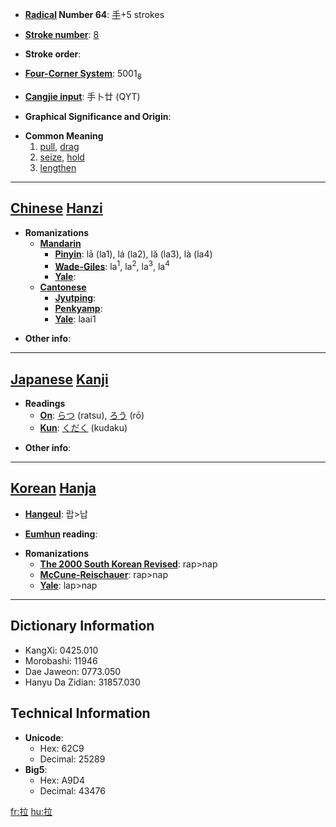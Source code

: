 * '''[[Wiktionary:Chinese radical index| Radical]] Number 64''': [[Wiktionary:Chinese radical index 手|手]]+5 strokes

* '''[[Wiktionary:Chinese total strokes index|Stroke number]]''': [[Wiktionary:Chinese total strokes index 8|8]]

* '''Stroke order''': 

* '''[[Wiktionary:Chinese four corner index|Four-Corner System]]''': 5001<sub>8</sub>

* '''[[Wiktionary:Chinese Cangjie index|Cangjie input]]''': 手卜廿 (QYT)

* '''Graphical Significance and Origin''': 

* '''Common Meaning'''
*#[[pull]], [[drag]]
*# [[seize]], [[hold]]
*# [[lengthen]]


----

== [[Chinese]] [[Hanzi]] ==

* '''Romanizations'''
** '''[[Mandarin]]'''
*** '''[[Pinyin]]''': lā (la1), lá (la2), lǎ (la3), là (la4)
*** '''[[Wade-Giles]]''': la<sup>1</sup>, la<sup>2</sup>, la<sup>3</sup>, la<sup>4</sup>
*** '''[[Yale]]''': 
** '''[[Cantonese]]'''
*** '''[[Jyutping]]''':
*** '''[[Penkyamp]]''': 
*** '''[[Yale]]''': laai1

* '''Other info''': 

----

== [[Japanese]] [[Kanji]] ==

* '''Readings'''
** '''[[On]]''': [[らつ]] (ratsu), [[ろう]] (rō)
** '''[[Kun]]''': [[くだく]] (kudaku)

* '''Other info''':  

----

== [[Korean]] [[Hanja]] ==

* '''[[Hangeul]]''': 랍>납

* '''[[Eumhun]] reading''': 

* '''Romanizations'''
** '''[[The 2000 South Korean Revised Romanization|The 2000 South Korean Revised]]''': rap>nap
** '''[[McCune-Reischauer]]''': rap>nap
** '''[[Yale]]''': lap>nap

----

== Dictionary Information ==

* KangXi: 0425.010
* Morobashi: 11946
* Dae Jaweon: 0773.050
* Hanyu Da Zidian: 31857.030

== Technical Information ==

* '''Unicode''':
** Hex: 62C9
** Decimal: 25289
* '''Big5''':
** Hex: A9D4
** Decimal: 43476

[[fr:拉]]
[[hu:拉]]